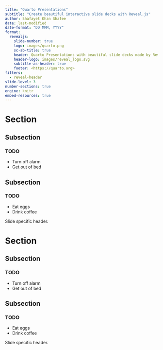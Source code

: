 ```yaml
---
title: "Quarto Presentations"
subtitle: "Create beautiful interactive slide decks with Reveal.js"
author: Shafayet Khan Shafee
date: last-modified
date-format: "DD MMM, YYYY"
format: 
  revealjs:
    slide-number: true
    logo: images/quarto.png
    sc-sb-title: true
    header: Quarto Presentations with beautiful slide decks made by RevealJs
    header-logo: images/reveal_logo.svg
    subtitle-as-header: true
    footer: <https://quarto.org>
filters: 
  - reveal-header
slide-level: 3
number-sections: true
engine: knitr
embed-resources: true
---
```


# Section

## Subsection

### TODO

- Turn off alarm
- Get out of bed


## Subsection

### TODO

- Eat eggs
- Drink coffee

::: header

Slide specific header.

:::


# Section {background="#43464B"}

## Subsection {background="#43464B"}

### TODO {background="#43464B"}

- Turn off alarm
- Get out of bed



## Subsection {background="#43464B"}

### TODO {background="#43464B"}

- Eat eggs
- Drink coffee


::: header

Slide specific header.

:::